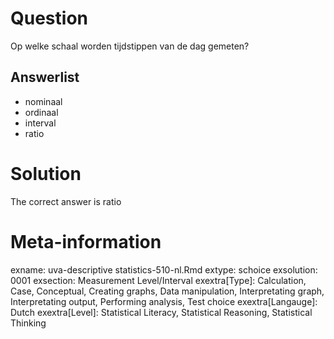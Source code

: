 Question
========

Op welke schaal worden tijdstippen van de dag gemeten?

Answerlist
----------
* nominaal
* ordinaal
* interval
* ratio

Solution
========

The correct answer is  ratio

Meta-information
================
exname: uva-descriptive statistics-510-nl.Rmd
extype: schoice
exsolution: 0001
exsection: Measurement Level/Interval
exextra[Type]: Calculation, Case, Conceptual, Creating graphs, Data manipulation, Interpretating graph, Interpretating output, Performing analysis, Test choice
exextra[Langauge]: Dutch
exextra[Level]: Statistical Literacy, Statistical Reasoning, Statistical Thinking
